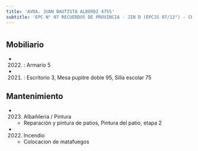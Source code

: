 ```yaml
---
title: 'AVDA. JUAN BAUTISTA ALBERDI 4755'
subtitle: 'EPC N° 07 RECUERDOS DE PROVINCIA - JIN D (EPCJS 07/13°) - CENOF CENTRO ALBERDI'
---
```


#


## Mobiliario

*  (2022) : Armario 5 

*  (2021) : Escritorio 3, Mesa pupitre doble 95, Silla escolar 75 





## Mantenimiento

*  (2023) Albañileria / Pintura 
    + Reparación y pintura de patios, Pintura del patio, etapa 2

*  (2022) Incendio 
    + Colocacion de matafuegos



